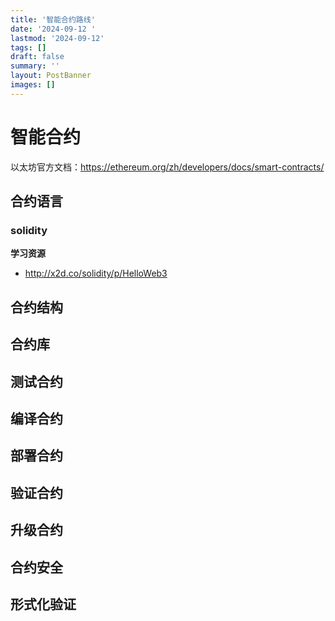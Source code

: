 ```yaml
---
title: '智能合约路线'
date: '2024-09-12 '
lastmod: '2024-09-12'
tags: []
draft: false
summary: ''
layout: PostBanner
images: []
---
```


# 智能合约

以太坊官方文档：https://ethereum.org/zh/developers/docs/smart-contracts/

## 合约语言

### solidity

**学习资源** 

- http://x2d.co/solidity/p/HelloWeb3



## 合约结构

## 合约库

## 测试合约

## 编译合约

## 部署合约

## 验证合约

## 升级合约

## 合约安全

## 形式化验证

